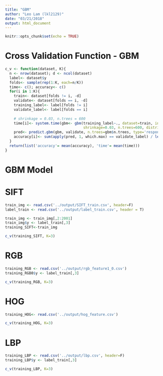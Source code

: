 ```yaml
---
title: "GBM"
author: "Leo Lam (lkl2129)"
date: "03/21/2018"
output: html_document
---
```


```r
knitr::opts_chunk$set(echo = TRUE)
```


# Cross Validation Function - GBM
```r
c_v <- function(dataset, K){
  n <- nrow(dataset); d <- ncol(dataset)
  label<- dataset$y
  folds<- sample(rep(1:K, each=n/K))
  time<- c(); accuracy<- c()
  for(i in 1:K){
    train<- dataset[folds != i, -d]
    validate<- dataset[folds == i, -d]
    training_label<- label[folds != i]
    validate_label<- label[folds == i]
    
    # shrinkage = 0.03, n.trees = 600
    time[i]<- system.time(gbm<- gbm(training_label~., dataset=train, interaction.depth=3,
                                    shrinkage=0.03, n.trees=600, distribution='multinomial'))[1]
    pred<- predict.gbm(gbm, validate, n.trees=gbm$n.trees, type='response')
    accuracy[i]<- sum(apply(pred, 1, which.max) == validate_label) / length(validate_label)
  }
  return(list('accuracy'= mean(accuracy), 'time'= mean(time)))
}
```


# GBM Model

# SIFT
```r
train_img <- read.csv('../output/SIFT_train.csv', header=F)
label_train <- read.csv('../output/label_train.csv', header = T)

train_img <- train_img[,2:2001]
train_img$y <- label_train[,3]
training_SIFT<-train_img

c_v(training_SIFT, K=3)
```

# RGB
```r
training_RGB <- read.csv('../output/rgb_feature1_0.csv')
training_RGB0$y <- label_train[,3]

c_v(training_RGB, K=3)
```

# HOG 
```r
training_HOG<- read.csv('../output/hog_feature.csv')

c_v(training_HOG, K=3)
```

# LBP
```r
training_LBP <- read.csv('../output/lbp.csv', header=F)
training_LBP$y <- label_train[,3]

c_v(training_LBP, K=3)
```




